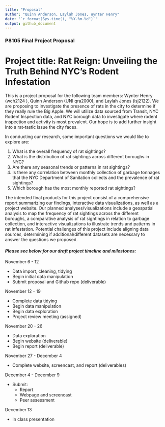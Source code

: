 ```yaml
---
title: "Proposal"
author: "Quinn Anderson, Laylah Jones, Wynter Henry"
date: '`r format(Sys.time(), "%Y-%m-%d")`'
output: github_document
---
```


### P8105 Final Project Proposal

Project title: Rat Reign: Unveiling the Truth Behind NYC's Rodent Infestation 
=======
This is a project proposal for the following team members: Wynter Henry (wch2124 ), Quinn Anderson (UNI qra2000), and Laylah Jones (lsj2122). We are proposing to investigate the presence of rats in the city to determine if they really rule the Big Apple. We will utilize data sourced from Transit, NYC Rodent Inspection data, and NYC borough data to investigate where rodent inspection and activity is most prevalent. Our hope is to add further insight into a rat-tastic issue the city faces. 

In conducting our research, some important questions we would like to explore are:

1. What is the overall frequency of rat sightings? 
2. What is the distribution of rat sightings across different boroughs in NYC?
3. Are there any seasonal trends or patterns in rat sightings?
4. Is there any correlation between monthly collection of garbage tonnages that the NYC Department of Sanitation collects and the prevalence of rat sightings?
5. Which borough has the most monthly reported rat sightings?

The intended final products for this project consist of a comprehensive report summarizing our findings, interactive data visualizations, as well as a project website. Our planned analyses/visualizations include a geospatial analysis to map the frequency of rat sightings across the different boroughs, a comparative analysis of rat sightings in relation to garbage collection, and interactive visualizations to illustrate trends and patterns in rat infestation.  Potential challenges of this project include aligning data sources, determining if additional/different datasets are necessary to answer the questions we proposed. 

#### *Please see below for our draft project timeline and milestones:*

November 6 - 12

* Data import, cleaning, tidying
* Begin initial data manipulation
* Submit proposal and Github repo (deliverable)

November 12 - 19

* Complete data tidying
* Begin data manipulation
* Begin data exploration
* Project review meeting (assigned)

November 20 - 26

* Data exploration
* Begin website (deliverable) 
* Begin report (deliverable)

November 27 - December 4

* Complete website, screencast, and report (deliverables)

December 4 - December 9

* Submit: 
  * Report
  * Webpage and screencast
  * Peer assessment 

December 13

* In class presentation